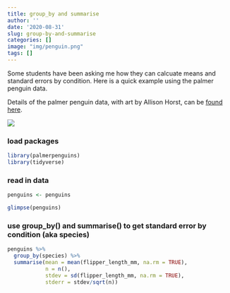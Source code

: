 ```yaml
---
title: group_by and summarise
author: ''
date: '2020-08-31'
slug: group-by-and-summarise
categories: []
image: "img/penguin.png"
tags: []
---
```



Some students have been asking me how they can calcuate means and standard errors by condition. Here is a quick example using the palmer penguin data. 

Details of the palmer penguin data, with art by Allison Horst, can be [found here](https://github.com/allisonhorst/palmerpenguins).

![](https://github.com/allisonhorst/palmerpenguins/raw/master/man/figures/lter_penguins.png)

### load packages


```r
library(palmerpenguins) 
library(tidyverse)

```
### read in data
```r

penguins <- penguins

glimpse(penguins)

```

### use group_by() and summarise() to get standard error by condition (aka species)
```r

penguins %>%
  group_by(species) %>%
  summarise(mean = mean(flipper_length_mm, na.rm = TRUE), 
            n = n(), 
            stdev = sd(flipper_length_mm, na.rm = TRUE), 
            stderr = stdev/sqrt(n)) 
```





